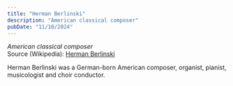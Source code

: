 ```yaml
---
title: "Herman Berlinski"
description: "American classical composer"
pubDate: "11/10/2024"
---
```


*American classical composer*  
Source (Wikipedia): [Herman Berlinski][1]

Herman Berlinski was a German-born American composer, organist, pianist, musicologist and choir conductor.

[1]: https://en.wikipedia.org/wiki/Herman_Berlinski
